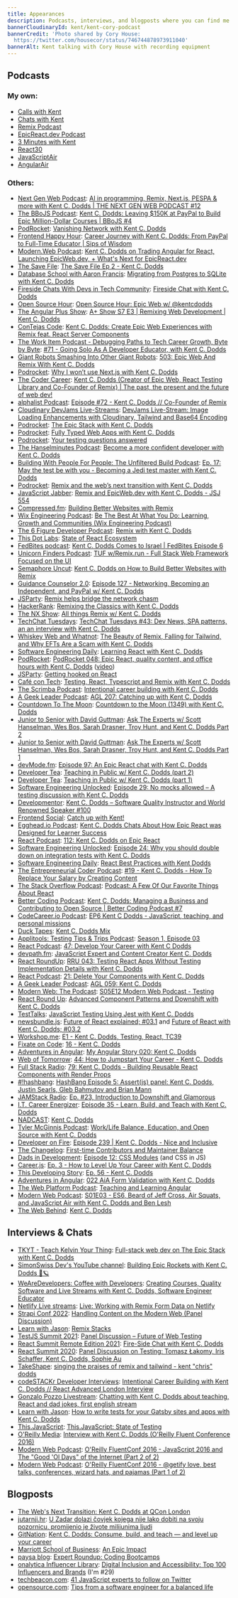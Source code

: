 ```yaml
---
title: Appearances
description: Podcasts, interviews, and blogposts where you can find me featured
bannerCloudinaryId: kent/kent-cory-podcast
bannerCredit: 'Photo shared by Cory House:
  https://twitter.com/housecor/status/746744878973911040'
bannerAlt: Kent talking with Cory House with recording equipment
---
```


## Podcasts

### My own:

- [Calls with Kent](https://kentcdodds.com/calls)
- [Chats with Kent](https://kentcdodds.com/chats)
- [Remix Podcast](https://remix.transistor.fm)
- [EpicReact.dev Podcast](https://epicreact.dev/podcast)
- [3 Minutes with Kent](https://briefs.fm/3-minutes-with-kent)
- [React30](https://react30.com)
- [JavaScriptAir](https://javascriptair.com)
- [AngularAir](https://angularair.com)

### Others:

- [Next Gen Web Podcast](https://www.youtube.com/playlist?list=PLt_XztmVMV6pv9tqot9LMU2FCNBUJeTVd): [AI in programming, Remix, Next.js, PESPA & more with Kent C. Dodds | THE NEXT GEN WEB PODCAST #12](https://www.youtube.com/watch?v=Y_zsigyj1So)
- [The BBoJS Podcast](https://www.youtube.com/playlist?list=PL4qsujwiHvcOFo1xwYPK5niEAWJXes5Uo):
  [Kent C. Dodds: Leaving $150K at PayPal to Build Epic Million-Dollar Courses | BBoJS #4](https://www.youtube.com/watch?v=WkoZakIY33I&list=PL4qsujwiHvcOFo1xwYPK5niEAWJXes5Uo)
- [PodRocket](https://podrocket.logrocket.com/):
  [Vanishing Network with Kent C. Dodds](https://podrocket.logrocket.com/vanishing-network-kent-c-dodds)
- [Frontend Happy Hour](https://www.youtube.com/playlist?list=PLndQ1CPLSg0oKdzY4cSsNm2-eq3l6MF-j):
  [Career Journey with Kent C. Dodds: From PayPal to Full-Time Educator | Sips of Wisdom](https://www.youtube.com/watch?v=nO_Jw7n8evU&list=PLndQ1CPLSg0oKdzY4cSsNm2-eq3l6MF-j&index=22)
- [Modern.Web Podcast](https://www.youtube.com/playlist?list=PL-G5r6j4GptFBmxZGbtqT_1mb_sUgCs4T):
  [Kent C. Dodds on Trading Angular for React, Launching EpicWeb.dev, + What's Next for EpicReact.dev](https://www.youtube.com/watch?v=DbdbfuqoGv4&list=PL-G5r6j4GptFBmxZGbtqT_1mb_sUgCs4T)
- [The Save File](https://www.youtube.com/playlist?list=PLGUwjXxvasIczMiiZ5joRlTA-PFydJZbb):
  [The Save File Ep 2 - Kent C. Dodds](https://www.youtube.com/watch?v=iuZBELeLMZg&list=PLGUwjXxvasIczMiiZ5joRlTA-PFydJZbb)
- [Database School with Aaron Francis](https://www.youtube.com/playlist?list=PLI72dgeNJtzqElnNB6sQoAn2R-F3Vqm15):
  [Migrating from Postgres to SQLite with Kent C. Dodds](https://www.youtube.com/watch?v=KYDlqTdJmac&list=PLI72dgeNJtzqElnNB6sQoAn2R-F3Vqm15)
- [Fireside Chats With Devs in Tech Community](https://www.youtube.com/playlist?list=PLPHxMTcSz7K4oXKCn7k87tASptOIOOJ4d):
  [Fireside Chat with Kent C. Dodds](https://www.youtube.com/watch?v=AJuIoLc5rac&list=PLPHxMTcSz7K4oXKCn7k87tASptOIOOJ4d)
- [Open Source Hour](https://twitter.com/saucedopen):
  [Open Source Hour: Epic Web w/ @kentcdodds](https://twitter.com/i/spaces/1vOxwjYpwEmJB/peek)
- [The Angular Plus Show](https://ng.show):
  [A+ Show S7 E3 | Remixing Web Development | Kent C. Dodds](https://www.spreaker.com/episode/a-show-s7-e3-remixing-web-development-kent-c-dodds--58938768)
- [ConTejas Code](https://www.youtube.com/playlist?list=PLEJpU2pV0Lie1VWU1unMg_7FRQ1gqFmAZ):
  [Kent C. Dodds: Create Epic Web Experiences with Remix feat. React Server Components](https://www.youtube.com/watch?v=DCzHkH6Q67Q&list=PLEJpU2pV0Lie1VWU1unMg_7FRQ1gqFmAZ&index=3)
- [The Work Item Podcast - Debugging Paths to Tech Career Growth, Byte by Byte](https://theworkitem.com/):
  [#71 - Going Solo As A Developer Educator, with Kent C. Dodds](https://theworkitem.com/blog/going-solo-kent-c-dodds/)
- [Giant Robots Smashing Into Other Giant Robots](https://www.giantrobots.fm/):
  [503: Epic Web And Remix With Kent C. Dodds](https://www.giantrobots.fm/503)
- [Podrocket](https://podrocket.logrocket.com/):
  [Why I won’t use Next.js with Kent C. Dodds](https://podrocket.logrocket.com/why-i-dont-use-next-js-kent-c-dodds)
- [The Coder Career](https://www.thecodercareer.com/):
  [Kent C. Dodds (Creator of Epic Web, React Testing Library and Co-Founder of Remix) | The past, the present and the future of web dev!](https://shows.acast.com/the-coder-career/episodes/kent-c-dodds-creator-of-epic-web)
- [alphalist Podcast](https://alphalist.com/podcast):
  [Episode #72 - Kent C. Dodds // Co-Founder of Remix](https://alphalist.com/podcast/72-kent-c-dodds-co-founder-remix)
- [Cloudinary DevJams Live-Streams](https://cloudinary.com/podcasts):
  [DevJams Live-Stream: Image Loading Enhancements with Cloudinary, Tailwind and Base64 Encoding](https://www.youtube.com/watch?v=cRZv2MlK7MA&list=PLV5CVI1eNcJi8sor_aQ2AzOeQ3On3suOr&index=1)
- [Podrocket](https://podrocket.logrocket.com/):
  [The Epic Stack with Kent C. Dodds](https://podrocket.logrocket.com/the-epic-stack)
- [Podrocket](https://podrocket.logrocket.com/):
  [Fully Typed Web Apps with Kent C. Dodds](https://podrocket.logrocket.com/fully-typed-web-apps)
- [Podrocket](https://podrocket.logrocket.com/):
  [Your testing questions answered](https://podrocket.logrocket.com/mailbag-1)
- [The Hanselminutes Podcast](https://www.hanselminutes.com/):
  [Become a more confident developer with Kent C. Dodds](https://www.hanselminutes.com/878/become-a-more-confident-developer-with-kent-c-dodds)
- [Building With People For People: The Unfiltered Build Podcast](https://anchor.fm/buildingwithpeople):
  [Ep. 17: May the test be with you - Becoming a Jedi test master with Kent C. Dodds](https://anchor.fm/buildingwithpeople/episodes/Ep--17-May-the-test-be-with-you---Becoming-a-Jedi-test-master-with-Kent-C--Dodds-e1s415j)
- [Podrocket](https://podrocket.logrocket.com/):
  [Remix and the web’s next transition with Kent C. Dodds](https://podrocket.logrocket.com/remix-web-transition)
- [JavaScript Jabber](https://topenddevs.com/podcasts/javascript-jabber):
  [Remix and EpicWeb.dev with Kent C. Dodds - JSJ 554](https://topenddevs.com/podcasts/javascript-jabber/episodes/remix-and-epicweb-dev-with-kent-c-dodds-jsj-554)
- [Compressed.fm](https://compressed.fm):
  [Building Better Websites with Remix](https://www.compressed.fm/episode/89)
- [Wix Engineering Podcast](https://pod.link/1503976848):
  [Be The Best At What You Do: Learning, Growth and Communities (Wix Engineering Podcast)](https://pod.link/1503976848/episode/5c3968b22e22518f2150cc7c87e629d2)
- [The 6 Figure Developer Podcast](https://6figuredev.com/podcast):
  [Remix with Kent C. Dodds](https://6figuredev.com/podcast/remix-with-kent-c-dodds)
- [This Dot Labs](https://thisdot.co):
  [State of React Ecosystem](https://www.youtube.com/watch?v=e3faQlkUQf4)
- [FedBites podcast](https://www.youtube.com/channel/UCsitLIN-qxzvSqOlZjDh5qA):
  [Kent C. Dodds Comes to Israel | FedBites Episode 6](https://www.youtube.com/watch?v=mkuXLFHHyuE)
- [Unicorn Finders Podcast](https://twitter.com/unicornfinders3):
  [TUF w/Remix.run - Full Stack Web Framework Focused on the UI](https://open.spotify.com/episode/0HRs07Ystt4LFqvOytB0Fz?si=LZkR1t-tRUCoudyTt5BmqA&nd=1)
- [Semaphore Uncut](https://semaphoreci.com/podcast):
  [Kent C. Dodds on How to Build Better Websites with Remix](https://semaphoreci.com/blog/kent-c-dodds-remix)
- [Guidance Counselor 2.0](https://open.spotify.com/show/2UBzvscEgepXLUKvA5c24x):
  [Episode 127 - Networking, Becoming an Independent, and PayPal w/ Kent C. Dodds](https://open.spotify.com/episode/4nmeT7VDj102LKxgIR7YHi)
- [JSParty](https://changelog.com/jsparty):
  [Remix helps bridge the network chasm](https://changelog.com/jsparty/215)
- [HackerRank](https://hackerrank.com):
  [Remixing the Classics with Kent C. Dodds](https://twitter.com/i/spaces/1OyKADlwllNxb)
- [The NX Show](https://youtube.com/playlist?list=PLakNactNC1dE8KLQ5zd3fQwu_yQHjTmR5):
  [All things Remix w/ Kent C. Dodds](https://youtube.com/watch?v=BT8cPIAUnck)
- [TechChat Tuesdays](https://www.youtube.com/playlist?list=PL9oQ7yETvN10uBfob5Re3Jxg3wIM8uw72):
  [TechChat Tuesdays #43: Dev News, SPA patterns, an an interview with Kent C. Dodds](https://www.youtube.com/watch?v=198RfxYFZVk&list=PLV5CVI1eNcJi8sor_aQ2AzOeQ3On3suOr&index=3&t=2840s)
- [Whiskey Web and Whatnot](https://www.whiskeywebandwhatnot.fm/):
  [The Beauty of Remix, Falling for Tailwind, and Why EFTs Are a Scam with Kent C. Dodds](https://www.whiskeywebandwhatnot.fm/the-beauty-of-remix-falling-for-tailwind-and-why-efts-are-a-scam-with-kent-c-dodds/)
- [Software Engineering Daily](https://softwareengineeringdaily.com/):
  [Learning React with Kent C. Dodds](https://softwareengineeringdaily.com/2021/10/29/learning-react-with-kent-c-dodds/)
- [PodRocket](https://podrocket.logrocket.com/):
  [PodRocket 048: Epic React, quality content, and office hours with Kent C. Dodds](https://podrocket.logrocket.com/epic-react)
  ([video](https://www.youtube.com/watch?v=efw1wQ9VUZU))
- [JSParty](https://changelog.com/jsparty):
  [Getting hooked on React](https://changelog.com/jsparty/186)
- [Café con Tech](https://www.cafecon.tech/):
  [Testing, React, Typescript and Remix with Kent C. Dodds](https://www.cafecon.tech/1081172/8869619-testing-react-typescript-and-remix-with-kent-c-dodds)
- [The Scrimba Podcast](https://feeds.transistor.fm/scrimba):
  [Intentional career building with Kent C. Dodds](https://scrimba.com/articles/career-building-with-kent-dodds/)
- [A Geek Leader Podcast](https://www.ageekleader.com):
  [AGL 207: Catching up with Kent C. Dodds](https://www.ageekleader.com/agl-207-catching-up-with-kent-c-dodds/)
- [Countdown To The Moon](https://www.youtube.com/playlist?list=PLLblkUZWPJDdHlkBAQhWj5S99ZD1Vb4OJ):
  [Countdown to the Moon (1349) with Kent C. Dodds](https://www.youtube.com/watch?v=Bg5UZ7pY6AE&list=PLLblkUZWPJDdHlkBAQhWj5S99ZD1Vb4OJ)
- [Junior to Senior with David Guttman](https://juniortosenior.io):
  [Ask The Experts w/ Scott Hanselman, Wes Bos, Sarah Drasner, Troy Hunt, and Kent C. Dodds Part 2](https://juniortosenior.io/35)
- [Junior to Senior with David Guttman](https://juniortosenior.io):
  [Ask The Experts w/ Scott Hanselman, Wes Bos, Sarah Drasner, Troy Hunt, and Kent C. Dodds Part 1](https://juniortosenior.io/34)
- [devMode.fm](https://devmode.fm/):
  [Episode 97: An Epic React chat with Kent C. Dodds](https://devmode.fm/episodes/epic-react-with-kent-c-dodds)
- [Developer Tea](https://spec.fm/podcasts/developer-tea):
  [Teaching in Public w/ Kent C. Dodds (part 2)](https://spec.fm/podcasts/developer-tea/RAHNGgoH)
- [Developer Tea](https://spec.fm/podcasts/developer-tea):
  [Teaching in Public w/ Kent C. Dodds (part 1)](https://spec.fm/podcasts/developer-tea/X5XzqN7P)
- [Software Engineering Unlocked](https://www.software-engineering-unlocked.com/):
  [Episode 29: No mocks allowed – A testing discussion with Kent C. Dodds](https://www.software-engineering-unlocked.com/no-mocks-allowed/)
- [Developmentor](https://develomentor.com/):
  [Kent C. Dodds – Software Quality Instructor and World Renowned Speaker #100](https://develomentor.com/2020/10/15/kent-c-dodds-software-quality-instructor-and-world-renowned-speaker-100/)
- [Frontend Social](https://www.frontend.social/catchup):
  [Catch up with Kent!](https://www.frontend.social/catchup/with-kent)
- [Egghead.io Podcast](https://egghead.io/podcasts):
  [Kent C. Dodds Chats About How Epic React was Designed for Learner Success](https://egghead.io/podcasts/kent-c-dodds-chats-about-how-epic-react-was-designed-for-learner-success)
- [React Podcast](https://reactpodcast.com):
  [112: Kent C. Dodds on Epic React](https://reactpodcast.com/112)
- [Software Engineering Unlocked](https://www.software-engineering-unlocked.com/):
  [Episode 24: Why you should double down on integration tests with Kent C. Dodds](https://www.software-engineering-unlocked.com/double-down-integration-tests-kent-dodds/)
- [Software Engineering Daily](https://softwareengineeringdaily.com/):
  [React Best Practices with Kent Dodds](https://softwareengineeringdaily.com/2020/03/06/react-best-practices-with-kent-dodds/)
- [The Entrepreneurial Coder Podcast](https://www.ecpodcast.io/):
  [#19 - Kent C. Dodds - How To Replace Your Salary by Creating Content](https://www.ecpodcast.io/episodes/19-kent-c-dodds-how-to-replace-your-salary-by-creating-content)
- [The Stack Overflow Podcast](https://stackoverflow.blog/podcast/):
  [Podcast: A Few Of Our Favorite Things About React](https://stackoverflow.blog/2019/11/19/podcast-a-few-of-our-favorite-things-about-react/)
- [Better Coding Podcast](https://www.youtube.com/playlist?list=PLnTRniWXnjf9b4bVmkwNAtk1Cpna0uDNb):
  [Kent C. Dodds: Managing a Business and Contributing to Open Source | Better Coding Podcast #7](https://www.youtube.com/watch?v=4wRFXaLL4fA&list=PLnTRniWXnjf9b4bVmkwNAtk1Cpna0uDNb)
- [CodeCareer.io Podcast](https://anchor.fm/codecareer):
  [EP6 Kent C Dodds - JavaScript, teaching, and personal missions](https://anchor.fm/codecareer/episodes/EP6-Kent-C-Dodds---Javascript--teaching--and-personal-missions-e4rmum)
- [Duck Tapes](https://www.ducktapes.fm/):
  [Kent C. Dodds Mix](https://anchor.fm/ducktapes/episodes/Kent-C--Dodds-Mix-e4k0ur)
- [Applitools: Testing Tips & Trips Podcast](https://www.youtube.com/channel/UCk13Ucc26mWqI4xvsbO13jw):
  [Season 1, Episode 03](https://youtu.be/4zmyWJ8gc6U)
- [React Podcast](https://reactpodcast.com):
  [47: Develop Your Career with Kent C Dodds](https://reactpodcast.com/47)
- [devpath.fm](https://www.devpath.fm/):
  [JavaScript Expert and Content Creator Kent C. Dodds](https://www.devpath.fm/episodes/javascript-expert-and-content-creator-kent-c-dodds)
- [React RoundUp](https://topenddevs.com/podcasts/react-round-up):
  [RRU 043: Testing React Apps Without Testing Implementation Details with Kent C. Dodds](https://topenddevs.com/podcasts/react-round-up/episodes/rru-043-testing-react-apps-without-testing-implementation-details-with-kent-c-dodds)
- [React Podcast](https://reactpodcast.com):
  [21: Delete Your Components with Kent C. Dodds](https://reactpodcast.com/21)
- [A Geek Leader Podcast](https://www.ageekleader.com):
  [AGL 059: Kent C. Dodds](https://www.ageekleader.com/agl-059-kent-c-dodds)
- [Modern Web: The Podcast](https://www.thisdot.co/modern-web):
  [S05E12 Modern Web Podcast - Testing](https://youtu.be/nw-GFMW8LSQ)
- [React Round Up](https://topenddevs.com/podcasts/react-round-up):
  [Advanced Component Patterns and Downshift with Kent C. Dodds](https://topenddevs.com/podcasts/react-round-up/episodes/rru-003-advanced-component-patterns-and-downshift-with-kent-c-dodds)
- [TestTalks](https://joecolantonio.com/testtalks):
  [JavaScript Testing Using Jest with Kent C. Dodds](https://joecolantonio.com/testtalks/195-javascript-testing-using-jest-with-kent-c-dodds)
- [newsbundle.js](https://www.youtube.com/channel/UCDHuR3rK_PqaTuYH4qGN3fg):
  [Future of React explained; #03.1](https://youtu.be/_rFd01gvatQ) and
  [Future of React with Kent C. Dodds; #03.2](https://youtu.be/aRFBu0k8kIk?t=217s&list=PLV5CVI1eNcJi8sor_aQ2AzOeQ3On3suOr)
- [Workshop.me](https://www.youtube.com/channel/UCIGqC7zgqiFrGztcgXSSWOg):
  [E1 - Kent C. Dodds, Testing, React, TC39](https://youtu.be/deWkGD7ylcw?index=1&list=PLV5CVI1eNcJi8sor_aQ2AzOeQ3On3suOr)
- [Fixate on Code](http://fixate.it):
  [16 - Kent C. Dodds](http://fixate.it/podcast/consume-build-and-teach-kent-c-dodds)
- [Adventures in Angular](https://topenddevs.com/podcasts/adventures-in-angular):
  [My Angular Story 020: Kent C. Dodds](https://topenddevs.com/podcasts/my-angular-story/episodes/mas-020-kent-c-dodds)
- [Web of Tomorrow](https://www.orbit.fm/weboftomorrow):
  [44: How to Jumpstart Your Career - Kent C. Dodds](https://www.orbit.fm/weboftomorrow/44)
- [Full Stack Radio](http://www.fullstackradio.com):
  [79: Kent C. Dodds - Building Reusable React Components with Render Props](http://www.fullstackradio.com/79)
- [#!hashbang](https://www.youtube.com/playlist?list=PLZ66c9_z3umOuPSGsTu3mfzt6PGZeUyQZ):
  [HashBang Episode 5: Assert(js) panel: Kent C. Dodds, Justin Searls, Gleb Bahmutov and Brian Mann](https://youtu.be/ltzNIOF_L3E)
- [JAMStack Radio](https://www.heavybit.com/library/podcasts/jamstack-radio):
  [Ep. #23, Introduction to Downshift and Glamorous](https://www.heavybit.com/library/podcasts/jamstack-radio/ep-23-introduction-to-downshift-and-glamorous/?utm_campaign=coschedule&utm_source=twitter&utm_medium=heavybit&utm_content=Ep.%20%2323,%20Introduction%20to%20Downshift%20and%20Glamorous)
- [I.T. Career Energizer](http://itcareerenergizer.com):
  [Episode 35 - Learn, Build, and Teach with Kent C. Dodds](http://itcareerenergizer.com/e35)
- [NADCAST](https://www.youtube.com/playlist?list=PL1XPwt2TrDrxWL3ohvospBDFP3GMeXgQE):
  [Kent C. Dodds](https://youtu.be/FEeL_c2wtpU)
- [Tyler McGinnis Podcast](https://tylermcginnis.com/podcast):
  [Work/Life Balance, Education, and Open Source with Kent C. Dodds](https://tylermcginnis.com/podcast/kentcdodds)
- [Developer on Fire](http://developeronfire.com):
  [Episode 239 | Kent C. Dodds - Nice and Inclusive](http://developeronfire.com/podcast/episode-239-kent-c-dodds-nice-and-inclusive)
- [The Changelog](https://changelog.com):
  [First-time Contributors and Maintainer Balance](https://changelog.com/podcast/246)
- [Dads in Development](http://www.dadsindev.com):
  [Episode 12: CSS Modules](http://www.dadsindev.com/12) (and CSS in JS)
- [Career.js](http://careerjs.com):
  [Ep. 3 - How to Level Up Your Career with Kent C. Dodds](http://careerjs.com/#/3)
- [This Developing Story](http://developingstory.netlify.com):
  [Ep. 56 - Kent C. Dodds](http://developingstory.netlify.com/tds-56-kent-c-dodds)
- [Adventures in Angular](https://topenddevs.com/podcasts/adventures-in-angular):
  [022 AiA Form Validation with Kent C. Dodds](https://topenddevs.com/podcasts/adventures-in-angular/episodes/022-aia-form-validation-with-kent-c-dodds)
- [The Web Platform Podcast](http://thewebplatformpodcast.com):
  [Teaching and Learning Angular](http://thewebplatformpodcast.com/72-teaching-and-learning-angular)
- [Modern Web Podcast](http://www.modern-web.org):
  [S01E03 - ES6, Beard of Jeff Cross, Air Squats, and JavaScript Air with Kent C. Dodds and Ben Lesh](http://modernweb.podbean.com/e/s01e03-es6-beard-of-jeff-cross-air-squats-and-javascript-air-with-kent-c-dodds-and-ben-lesh)
- [The Web Behind](https://webbehind.com):
  [Kent C. Dodds](https://webbehind.com/episode-2-kent-c-dodds)

## Interviews & Chats

- [TKYT - Teach Kelvin Your Thing](https://www.youtube.com/playlist?list=PL4qsujwiHvcP-a8z1--RyZ8XVFHbeBIfn):
  [Full-stack web dev on The Epic Stack with Kent C. Dodds](https://www.youtube.com/watch?v=NU2cT2LLSio&list=PLV5CVI1eNcJi8sor_aQ2AzOeQ3On3suOr&index=1)
- [SimonSwiss Dev's YouTube channel](https://www.youtube.com/@Simonswissdev):
  [Building Epic Rockets with Kent C. Dodds 🚀🪐](https://www.youtube.com/watch?v=vcSCp1b2FB4&list=PLV5CVI1eNcJi8sor_aQ2AzOeQ3On3suOr&index=1)
- [WeAreDevelopers: Coffee with Developers](https://www.youtube.com/playlist?list=PLPTU42xs8guBh-5biwcxlvkYbURN3BRaR):
  [Creating Courses, Quality Software and Live Streams with Kent C. Dodds, Software Engineer Educator](https://www.youtube.com/watch?v=9IRvuDyWXRc)
- [Netlify Live streams](https://www.youtube.com/c/NetlifyApp):
  [Live: Working with Remix Form Data on Netlify](https://www.youtube.com/watch?v=Tb5L6fg4VCE&list=PLV5CVI1eNcJi8sor_aQ2AzOeQ3On3suOr&index=1)
- [Strapi Conf 2022](https://conf.strapi.io/):
  [Handling Content on the Modern Web (Panel Discussion)](https://youtu.be/0hp-G107dT0)
- [Learn with Jason](https://learnwithjason.dev):
  [Remix Stacks](https://youtube.com/watch?v=qNhdiP62eIo)
- [TestJS Summit 2021](https://testjssummit.com):
  [Panel Discussion – Future of Web Testing](https://www.youtube.com/watch?v=fP_kEOZMpz0)
- [React Summit Remote Edition 2021](https://reactsummit.com):
  [Fire-Side Chat with Kent C. Dodds](https://www.youtube.com/watch?v=sKD16YV7PdM)
- [React Summit 2020](https://reactsummit.com):
  [Panel Discussion on Testing: Tomasz Łakomy, Iris Schaffer, Kent C. Dodds, Sophie Au](https://www.youtube.com/watch?v=v8_z9p-dU-0)
- [TakeShape](https://www.youtube.com/channel/UC6HNtktafV_iMalc0P4OIwA):
  [singing the praises of remix and tailwind - kent "chris" dodds](https://www.youtube.com/watch?v=zRhfIOqaBTo)
- [codeSTACKr Developer Interviews](https://www.youtube.com/playlist?list=PLkwxH9e_vrAL2NpHhue0ncrREB2CbwWUu):
  [Intentional Career Building with Kent C. Dodds // React Advanced London Interview](https://www.youtube.com/watch?v=1lxAnODL7GU)
- [Gonzalo Pozzo Livestream](https://www.youtube.com/channel/UCCvaRcYdZCZBrBQVnsUBg5Q):
  [Chatting with Kent C. Dodds about teaching, React and dad jokes, first english stream](https://www.youtube.com/watch?v=UaR_sf-PPiE)
- [Learn with Jason](https://learnwithjason.dev):
  [How to write tests for your Gatsby sites and apps with Kent C. Dodds](https://youtube.com/watch?v=BzRAYt7BHRw)
- [This.JavaScript](https://youtu.be/lD5IhYNIKvk?list=PL-G5r6j4GptGUKhgD7uBEovvINVFMYzTF):
  [This.JavaScript: State of Testing](https://youtu.be/iycQpCFBASE)
- [O'Reilly Media](https://www.youtube.com/user/OreillyMedia):
  [Interview with Kent C. Dodds (O'Reilly Fluent Conference 2016)](https://youtu.be/7O2dpgNoY4M)
- [Modern Web Podcast](http://www.modern-web.org):
  [O'Reilly FluentConf 2016 - JavaScript 2016 and The "Good 'Ol Days" of the Internet (Part 2 of 2)](https://youtu.be/rMbL1w-Bby4)
- [Modern Web Podcast](http://www.modern-web.org):
  [O'Reilly FluentConf 2016 - @getify love, best talks, conferences, wizard hats, and pajamas (Part 1 of 2)](https://youtu.be/QRt9QBdpQQ0)

## Blogposts

- [The Web's Next Transition: Kent C. Dodds at QCon London](https://www.infoq.com/news/2023/04/the-web-next-transition/)
- [jutarnji.hr](https://www.jutarnji.hr):
  [U Zadar dolazi čovjek kojega nije lako dobiti na svoju pozornicu, promijenio je živote milijunima ljudi](https://www.jutarnji.hr/native/u-zadar-dolazi-covjek-kojega-nije-lako-dobiti-na-svoju-pozornicu-promijenio-je-zivote-milijunima-ljudi-15099671)
- [GitNation](https://portal.gitnation.org):
  [Kent C. Dodds: Consume, build, and teach — and level up your career](https://portal.gitnation.org/contents/kent-c-dodds-consume-build-and-teach-and-level-up-your-career)
- [Marriott School of Business](https://marriottschool.byu.edu/):
  [An Epic Impact](https://marriottschool.byu.edu/news/article?id=1871)
- [paysa blog](https://www.paysa.com/blog):
  [Expert Roundup: Coding Bootcamps](https://www.paysa.com/blog/2017/08/31/expert-roundup-coding-bootcamps)
- [onalytica Influencer Library](http://www.onalytica.com/blog):
  [Digital Inclusion and Accessibility: Top 100 Influencers and Brands](http://www.onalytica.com/blog/posts/digital-inclusion-accessibility-top-100-influencers-brands)
  (I'm #29)
- [techbeacon.com](http://techbeacon.com):
  [41 JavaScript experts to follow on Twitter](http://techbeacon.com/javascript-leaders-you-should-follow-twitter)
- [opensource.com](https://opensource.com):
  [Tips from a software engineer for a balanced life](https://opensource.com/business/16/10/all-things-open-interview-kent-c-dodds)

